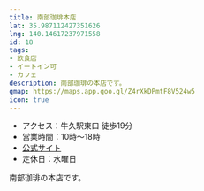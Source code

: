 ```yaml
---
title: 南部珈琲本店
lat: 35.987112427351626
lng: 140.14617237971558
id: 18
tags:
- 飲食店
- イートイン可
- カフェ
description: 南部珈琲の本店です。
gmap: https://maps.app.goo.gl/Z4rXkDPmtF8V524w5
icon: true
---
```


<LinkedImage
  basename="poketc_meganest/nanbu_coffee_main-menu"
/>

- アクセス：牛久駅東口 徒歩19分
- 営業時間：10時～18時
- [公式サイト](https://nanbu-coffee.actibookone.com/?cNo=57222&param=MV8yXzc=&pNo=1)
- 定休日：水曜日

南部珈琲の本店です。
